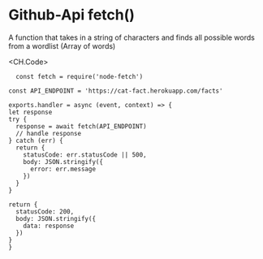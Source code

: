 # Github-Api fetch()

A function that takes in a string of characters and finds all possible words from a wordlist (Array of words)

<CH.Code>
  ```tsx anagramSolver.ts
    const fetch = require('node-fetch')

const API_ENDPOINT = 'https://cat-fact.herokuapp.com/facts'

exports.handler = async (event, context) => {
  let response
  try {
    response = await fetch(API_ENDPOINT)
    // handle response
  } catch (err) {
    return {
      statusCode: err.statusCode || 500,
      body: JSON.stringify({
        error: err.message
      })
    }
  }

  return {
    statusCode: 200,
    body: JSON.stringify({
      data: response
    })
  }
}

     
